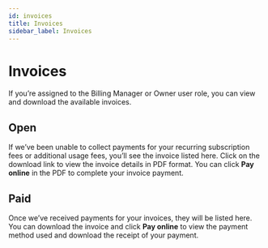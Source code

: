 ```yaml
---
id: invoices
title: Invoices
sidebar_label: Invoices
---
```



# Invoices
If you’re assigned to the <Badge variant="console">Billing Manager</Badge> or <Badge variant="console">Owner</Badge> user role, you can view and download the available invoices.

## Open
If we’ve been unable to collect payments for your recurring subscription fees or additional usage fees, you’ll see the invoice listed here. Click on the download link to view the invoice details in PDF format. You can click **Pay online** in the PDF to complete your invoice payment.

## Paid
Once we’ve received payments for your invoices, they will be listed here. You can download the invoice and click **Pay online** to view the payment method used and download the receipt of your payment.


